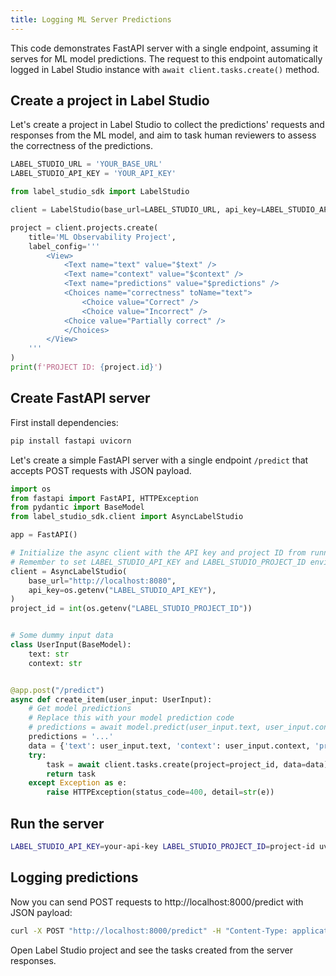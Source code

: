 ```yaml
---
title: Logging ML Server Predictions
---
```


This code demonstrates FastAPI server with a single endpoint, assuming it serves for ML model predictions.
The request to this endpoint automatically logged in Label Studio instance with `await client.tasks.create()` method.


## Create a project in Label Studio

Let's create a project in Label Studio to collect the predictions' requests and responses from the ML model, and aim to task human reviewers to assess the correctness of the predictions.

```python
LABEL_STUDIO_URL = 'YOUR_BASE_URL'
LABEL_STUDIO_API_KEY = 'YOUR_API_KEY' 

from label_studio_sdk import LabelStudio

client = LabelStudio(base_url=LABEL_STUDIO_URL, api_key=LABEL_STUDIO_API_KEY)

project = client.projects.create(
    title='ML Observability Project',
    label_config='''
        <View>
            <Text name="text" value="$text" />
            <Text name="context" value="$context" />
            <Text name="predictions" value="$predictions" />
            <Choices name="correctness" toName="text">
                <Choice value="Correct" />
                <Choice value="Incorrect" />
            <Choice value="Partially correct" />
            </Choices>
        </View>
    '''
)
print(f'PROJECT ID: {project.id}')
```

## Create FastAPI server

First install dependencies:

```bash
pip install fastapi uvicorn
```

Let's create a simple FastAPI server with a single endpoint `/predict` that accepts POST requests with JSON payload.

```python
import os
from fastapi import FastAPI, HTTPException
from pydantic import BaseModel
from label_studio_sdk.client import AsyncLabelStudio

app = FastAPI()

# Initialize the async client with the API key and project ID from running Label Studio app
# Remember to set LABEL_STUDIO_API_KEY and LABEL_STUDIO_PROJECT_ID environment variables
client = AsyncLabelStudio(
    base_url="http://localhost:8080",
    api_key=os.getenv("LABEL_STUDIO_API_KEY"),
)
project_id = int(os.getenv("LABEL_STUDIO_PROJECT_ID"))


# Some dummy input data
class UserInput(BaseModel):
    text: str
    context: str


@app.post("/predict")
async def create_item(user_input: UserInput):
    # Get model predictions
    # Replace this with your model prediction code
    # predictions = await model.predict(user_input.text, user_input.context)
    predictions = '...'
    data = {'text': user_input.text, 'context': user_input.context, 'predictions': predictions}
    try:
        task = await client.tasks.create(project=project_id, data=data)
        return task
    except Exception as e:
        raise HTTPException(status_code=400, detail=str(e))
```


## Run the server

```bash
LABEL_STUDIO_API_KEY=your-api-key LABEL_STUDIO_PROJECT_ID=project-id uvicorn fastapi_server:app --reload
```

## Logging predictions

Now you can send POST requests to http://localhost:8000/predict with JSON payload:

```bash
curl -X POST "http://localhost:8000/predict" -H "Content-Type: application/json" -d '{"text": "example", "context": "context"}'
```

Open Label Studio project and see the tasks created from the server responses.